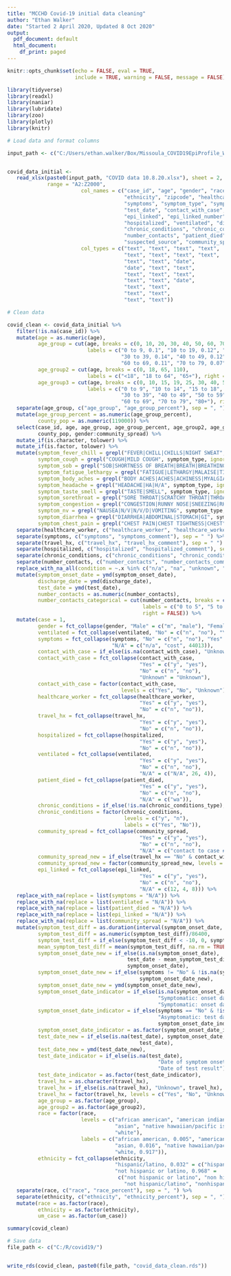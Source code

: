 ```yaml
---
title: "MCCHD Covid-19 initial data cleaning"
author: "Ethan Walker"
date: "Started 2 April 2020, Updated 8 Oct 2020"
output:
  pdf_document: default
  html_document:
    df_print: paged
---
```


```r
knitr::opts_chunk$set(echo = FALSE, eval = TRUE, 
                      include = TRUE, warning = FALSE, message = FALSE)
```

```r
library(tidyverse)
library(readxl)
library(naniar)
library(lubridate)
library(zoo)
library(plotly)
library(knitr)
```


```r
# Load data and format columns

input_path <- c("C:/Users/ethan.walker/Box/Missoula_COVID19EpiProfile_Working/")


covid_data_initial <- 
   read_xlsx(paste0(input_path, "COVID data 10.8.20.xlsx"), sheet = 2,
             range = "A2:Z2000", 
                        col_names = c("case_id", "age", "gender", "race", 
                                      "ethnicity", "zipcode", "healthcare_worker", "um_case",
                                      "symptoms", "symptom_type", "symptom_onset_date",
                                      "test_date", "contact_with_case", "contact_case_number", 
                                      "epi_linked", "epi_linked_number", "travel_hx",
                                      "hospitalized", "ventilated", "discharge_date",
                                      "chronic_conditions", "chronic_conditions_type",
                                      "number_contacts", "patient_died", 
                                      "suspected_source", "community_spread"),
                        col_types = c("text", "text", "text", "text", 
                                      "text", "text", "text", "text",
                                      "text", "text", "date",
                                      "date", "text", "text",
                                      "text", "text", "text",
                                      "text", "text", "date",
                                      "text", "text", 
                                      "text", "text",
                                      "text", "text"))
```


```r
# Clean data

covid_clean <- covid_data_initial %>% 
   filter(!is.na(case_id)) %>% 
   mutate(age = as.numeric(age),
          age_group = cut(age, breaks = c(0, 10, 20, 30, 40, 50, 60, 70, 80, 110),
                          labels = c("0 to 9, 0.1", "10 to 19, 0.12", "20 to 29, 0.19", 
                                     "30 to 39, 0.14", "40 to 49, 0.12", "50 to 59, 0.11", 
                                     "60 to 69, 0.11", "70 to 79, 0.07", "80+, 0.03"), right = FALSE),
          age_group2 = cut(age, breaks = c(0, 18, 65, 110),
                          labels = c("<18", "18 to 64", "65+"), right = FALSE),
          age_group3 = cut(age, breaks = c(0, 10, 15, 19, 25, 30, 40, 50, 60, 70, 80, 110),
                          labels = c("0 to 9", "10 to 14", "15 to 18", "19 to 24", "25 to 29", 
                                     "30 to 39", "40 to 49", "50 to 59", 
                                     "60 to 69", "70 to 79", "80+"), right = FALSE)) %>% 
   separate(age_group, c("age_group", "age_group_percent"), sep = ", ") %>% 
   mutate(age_group_percent = as.numeric(age_group_percent),
          county_pop = as.numeric(119000)) %>% 
   select(case_id, age, age_group, age_group_percent, age_group2, age_group3,
          county_pop, gender:community_spread) %>% 
   mutate_if(is.character, tolower) %>% 
   mutate_if(is.factor, tolower) %>% 
   mutate(symptom_fever_chill = grepl("FEVER|CHILL|CHILLS|NIGHT SWEAT", symptom_type, ignore.case = TRUE),
          symptom_cough = grepl("COUGH|MILD COUGH", symptom_type, ignore.case = TRUE),
          symptom_sob = grepl("SOB|SHORTNESS OF BREATH|BREATH|BREATHING|WINDED", symptom_type, ignore.case = TRUE),
          symptom_fatigue_lethargy = grepl("FATIGUE|LETHARGY|MALAISE|TIRED", symptom_type, ignore.case = TRUE),
          symptom_body_aches = grepl("BODY ACHES|ACHES|ACHINESS|MYALGIA|ACHE|MUSCLE ACHE", symptom_type, ignore.case = TRUE),
          symptom_headache = grepl("HEADACHE|HA|H/A", symptom_type, ignore.case = TRUE),
          symptom_taste_smell = grepl("TASTE|SMELL", symptom_type, ignore.case = TRUE),
          symptom_sorethroat = grepl("SORE THROAT|SCRATCHY THROAT|THROAT", symptom_type, ignore.case = TRUE),
          symptom_congestion = grepl("CONGESTION|RUNNY NOSE|SNEEZING|RHINORRHEA|SINUS|NOSE", symptom_type, ignore.case = TRUE),
          symptom_nv = grepl("NAUSEA|N/V|N/V/D|VOMITING", symptom_type, ignore.case = TRUE),
          symptom_diarrhea = grepl("DIARRHEA|ABDOMINAL|STOMACH|GI", symptom_type, ignore.case = TRUE),
          symptom_chest_pain = grepl("CHEST PAIN|CHEST TIGHTNESS|CHEST", symptom_type, ignore.case = TRUE)) %>% 
   separate(healthcare_worker, c("healthcare_worker", "healthcare_worker_comment"), sep = " ") %>% 
   separate(symptoms, c("symptoms", "symptoms_comment"), sep = " ") %>% 
   separate(travel_hx, c("travel_hx", "travel_hx_comment"), sep = " ") %>% 
   separate(hospitalized, c("hospitalized", "hospitalized_comment"), sep = " ") %>% 
   separate(chronic_conditions, c("chronic_conditions", "chronic_conditions_comment"), sep = "- ") %>% 
   separate(number_contacts, c("number_contacts", "number_contacts_comment"), sep = " ") %>% 
   replace_with_na_all(condition = ~.x %in% c("n/a", "na", "unknown", "unkown")) %>% 
   mutate(symptom_onset_date = ymd(symptom_onset_date),
          discharge_date = ymd(discharge_date),
          test_date = ymd(test_date),
          number_contacts = as.numeric(number_contacts),
          number_contacts_categorical = cut(number_contacts, breaks = c(0, 5, 10, 50),
                                            labels = c("0 to 5", "5 to 10", "10+"),
                                            right = FALSE)) %>% 
   mutate(case = 1,
          gender = fct_collapse(gender, "Male" = c("m", "male"), "Female" = c("f", "female")),
          ventilated = fct_collapse(ventilated, "No" = c("n", "no"), "Yes" = c("y", "yes")),
          symptoms = fct_collapse(symptoms, "No" = c("n", "no"), "Yes" = c("y", "yes"),
                                  "N/A" = c("n/a", "cost", 44013)),
          contact_with_case = if_else(is.na(contact_with_case), "Unknown", contact_with_case),
          contact_with_case = fct_collapse(contact_with_case,
                                           "Yes" = c("y", "yes"),
                                           "No" = c("n", "no"),
                                           "Unknown" = "Unknown"),
          contact_with_case = factor(contact_with_case,
                                     levels = c("Yes", "No", "Unknown")),
          healthcare_worker = fct_collapse(healthcare_worker,
                                           "Yes" = c("y", "yes"),
                                           "No" = c("n", "no")),
          travel_hx = fct_collapse(travel_hx,
                                           "Yes" = c("y", "yes"),
                                           "No" = c("n", "no")),
          hospitalized = fct_collapse(hospitalized,
                                           "Yes" = c("y", "yes"),
                                           "No" = c("n", "no")),
          ventilated = fct_collapse(ventilated,
                                           "Yes" = c("y", "yes"),
                                           "No" = c("n", "no"),
                                           "N/A" = c("N/A", 26, 4)),
          patient_died = fct_collapse(patient_died,
                                           "Yes" = c("y", "yes"),
                                           "No" = c("n", "no"),
                                           "N/A" = c("wa")),
          chronic_conditions = if_else(!is.na(chronic_conditions_type), "y", "n"),
          chronic_conditions = factor(chronic_conditions, 
                                      levels = c("y", "n"),
                                      labels = c("Yes", "No")),
          community_spread = fct_collapse(community_spread,
                                           "Yes" = c("y", "yes"),
                                           "No" = c("n", "no"),
                                           "N/A" = c("contact to case #44")),
          community_spread_new = if_else(travel_hx == "No" & contact_with_case == "No", "Yes", "No"),
          community_spread_new = factor(community_spread_new, levels = c("Yes", "No")),
          epi_linked = fct_collapse(epi_linked,
                                           "Yes" = c("y", "yes"),
                                           "No" = c("n", "no"),
                                           "N/A" = c(12, 4, 8))) %>% 
   replace_with_na(replace = list(symptoms = "N/A")) %>% 
   replace_with_na(replace = list(ventilated = "N/A")) %>% 
   replace_with_na(replace = list(patient_died = "N/A")) %>%
   replace_with_na(replace = list(epi_linked = "N/A")) %>%
   replace_with_na(replace = list(community_spread = "N/A")) %>%
   mutate(symptom_test_diff = as.duration(interval(symptom_onset_date, test_date)),
          symptom_test_diff = as.numeric(symptom_test_diff)/86400,
          symptom_test_diff = if_else(symptom_test_diff < -10, 0, symptom_test_diff),
          mean_symptom_test_diff = mean(symptom_test_diff, na.rm = TRUE),
          symptom_onset_date_new = if_else(is.na(symptom_onset_date), 
                                       test_date - mean_symptom_test_diff,
                                       symptom_onset_date),
          symptom_onset_date_new = if_else(symptoms != "No" & !is.na(symptoms), test_date,
                                           symptom_onset_date_new),
          symptom_onset_date_new = ymd(symptom_onset_date_new),
          symptom_onset_date_indicator = if_else(is.na(symptom_onset_date),
                                                 "Symptomatic: onset date estimated by test date",
                                                 "Symptomatic: onset date by self-report"),
          symptom_onset_date_indicator = if_else(symptoms == "No" & !is.na(symptoms),
                                                 "Asymptomatic: test date",
                                                 symptom_onset_date_indicator),
          symptom_onset_date_indicator = as.factor(symptom_onset_date_indicator),
          test_date_new = if_else(is.na(test_date), symptom_onset_date,
                                           test_date),
          test_date_new = ymd(test_date_new),
          test_date_indicator = if_else(is.na(test_date),
                                                 "Date of symptom onset",
                                                 "Date of test result"),
          test_date_indicator = as.factor(test_date_indicator),
          travel_hx = as.character(travel_hx),
          travel_hx = if_else(is.na(travel_hx), "Unknown", travel_hx),
          travel_hx = factor(travel_hx, levels = c("Yes", "No", "Unknown")),
          age_group = as.factor(age_group),
          age_group2 = as.factor(age_group2),
          race = factor(race,
                        levels = c("african american", "american indian or alaskan native",
                                   "asian", "native hawaiian/pacific islander", "other",
                                   "white"),
                        labels = c("african american, 0.005", "american indian or alaskan native, 0.023",
                                   "asian, 0.016", "native hawaiian/pacific islander, 0.001", "other, 0.038",
                                   "white, 0.917")),
          ethnicity = fct_collapse(ethnicity,
                                   "hispanic/latino, 0.032" = c("hispanic/latino"),
                                   "not hispanic or latino, 0.968" = 
                                    c("not hispanic or latino", "non hispanic",
                                      "not hispanic/latino", "nonhispanic"))) %>% 
   separate(race, c("race", "race_percent"), sep = ", ") %>% 
   separate(ethnicity, c("ethnicity", "ethnicity_percent"), sep = ", ") %>% 
   mutate(race = as.factor(race),
          ethnicity = as.factor(ethnicity),
          um_case = as.factor(um_case))

summary(covid_clean)
```

```r
# Save data
file_path <- c("C:/R/covid19/")


write_rds(covid_clean, paste0(file_path, "covid_data_clean.rds"))
```

